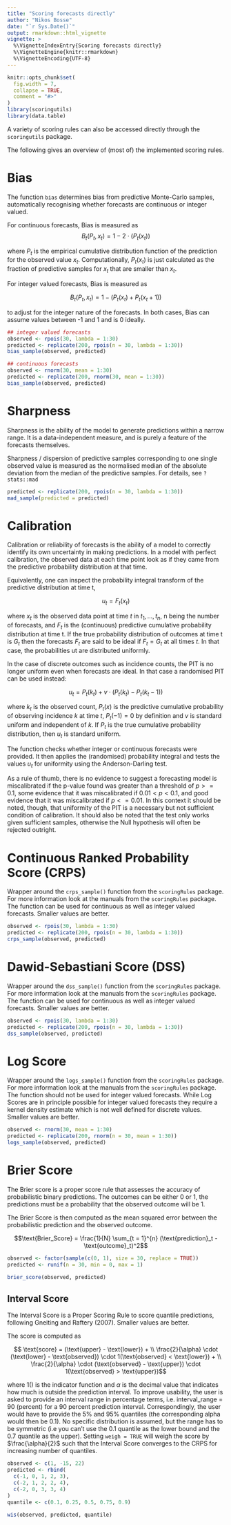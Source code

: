 ```yaml
---
title: "Scoring forecasts directly"
author: "Nikos Bosse"
date: "`r Sys.Date()`"
output: rmarkdown::html_vignette
vignette: >
  %\VignetteIndexEntry{Scoring forecasts directly}
  %\VignetteEngine{knitr::rmarkdown}
  %\VignetteEncoding{UTF-8}
---
```


```r
knitr::opts_chunk$set(
  fig.width = 7,
  collapse = TRUE,
  comment = "#>"
)
library(scoringutils)
library(data.table)
```

A variety of scoring rules can also be accessed directly through
the `scoringutils` package. 

The following gives an overview of (most of) the implemented scoring rules.

# Bias

The function `bias` determines bias from predictive Monte-Carlo samples, 
automatically recognising whether forecasts are continuous or
integer valued. 

For continuous forecasts, Bias is measured as
$$B_t (P_t, x_t) = 1 - 2 \cdot (P_t (x_t))$$

where $P_t$ is the empirical cumulative distribution function of the
prediction for the observed value $x_t$. Computationally, $P_t (x_t)$ is
just calculated as the fraction of predictive samples for $x_t$
that are smaller than $x_t$.

For integer valued forecasts, Bias is measured as

$$B_t (P_t, x_t) = 1 - (P_t (x_t) + P_t (x_t + 1))$$

to adjust for the integer nature of the forecasts. In both cases, Bias can 
assume values between -1 and 1 and is 0 ideally.

```r
## integer valued forecasts
observed <- rpois(30, lambda = 1:30)
predicted <- replicate(200, rpois(n = 30, lambda = 1:30))
bias_sample(observed, predicted)

## continuous forecasts
observed <- rnorm(30, mean = 1:30)
predicted <- replicate(200, rnorm(30, mean = 1:30))
bias_sample(observed, predicted)
```


# Sharpness
Sharpness is the ability of the model to generate predictions within a
narrow range. It is a data-independent measure, and is purely a feature
of the forecasts themselves.

Sharpness / dispersion of predictive samples corresponding to one single observed value is
measured as the normalised median of the absolute deviation from
the median of the predictive samples. For details, see `?stats::mad`

```r
predicted <- replicate(200, rpois(n = 30, lambda = 1:30))
mad_sample(predicted = predicted)
```

# Calibration

Calibration or reliability of forecasts is the ability of a model to
correctly identify its own uncertainty in making predictions. In a model
with perfect calibration, the observed data at each time point look as if
they came from the predictive probability distribution at that time.

Equivalently, one can inspect the probability integral transform of the
predictive distribution at time t,

$$u_t = F_t (x_t)$$

where $x_t$ is the observed data point at time $t \text{ in } t_1, …, t_n$,
n being the number of forecasts, and $F_t$ is the (continuous) predictive
cumulative probability distribution at time t. If the true probability
distribution of outcomes at time t is $G_t$ then the forecasts $F_t$ are
said to be ideal if $F_t = G_t$ at all times $t$. In that case, the
probabilities ut are distributed uniformly.

In the case of discrete outcomes such as incidence counts,
the PIT is no longer uniform even when forecasts are ideal.
In that case a randomised PIT can be used instead:

$$u_t = P_t(k_t) + v \cdot (P_t(k_t) - P_t(k_t - 1) )$$

where $k_t$ is the observed count, $P_t(x)$ is the predictive
cumulative probability of observing incidence $k$ at time $t$,
$P_t (-1) = 0$ by definition and $v$ is standard uniform and independent
of $k$. If $P_t$ is the true cumulative
probability distribution, then $u_t$ is standard uniform.

The function checks whether integer or continuous forecasts were provided.
It then applies the (randomised) probability integral and tests
the values $u_t$ for uniformity using the
Anderson-Darling test.

As a rule of thumb, there is no evidence to suggest a forecasting model is
miscalibrated if the p-value found was greater than a threshold of $p >= 0.1$,
some evidence that it was miscalibrated if $0.01 < p < 0.1$, and good
evidence that it was miscalibrated if $p <= 0.01$.
In this context it should be noted, though, that uniformity of the
PIT is a necessary but not sufficient condition of calibration. It should
also be noted that the test only works given sufficient samples, otherwise the 
Null hypothesis will often be rejected outright. 


# Continuous Ranked Probability Score (CRPS)
Wrapper around the `crps_sample()` function from the
`scoringRules` package. For more information look at the manuals from the
`scoringRules` package. The function can be used for continuous as well as 
integer valued forecasts. Smaller values are better. 

```r
observed <- rpois(30, lambda = 1:30)
predicted <- replicate(200, rpois(n = 30, lambda = 1:30))
crps_sample(observed, predicted)
```



# Dawid-Sebastiani Score (DSS)
Wrapper around the `dss_sample()` function from the
`scoringRules` package. For more information look at the manuals from the
`scoringRules` package. The function can be used for continuous as well as 
integer valued forecasts. Smaller values are better. 

```r
observed <- rpois(30, lambda = 1:30)
predicted <- replicate(200, rpois(n = 30, lambda = 1:30))
dss_sample(observed, predicted)
```

# Log Score
Wrapper around the `logs_sample()` function from the
`scoringRules` package. For more information look at the manuals from the
`scoringRules` package. The function should not be used for integer valued 
forecasts. While Log Scores are in principle possible for integer valued 
forecasts they require a kernel density estimate which is not well defined 
for discrete values. Smaller values are better. 

```r
observed <- rnorm(30, mean = 1:30)
predicted <- replicate(200, rnorm(n = 30, mean = 1:30))
logs_sample(observed, predicted)
```

# Brier Score
The Brier score is a proper score rule that assesses the accuracy of
probabilistic binary predictions. The outcomes can be either 0 or 1,
the predictions must be a probability that the observed outcome will be 1.

The Brier Score is then computed as the mean squared error between the
probabilistic prediction and the observed outcome.

$$\text{Brier_Score} = \frac{1}{N} \sum_{t = 1}^{n} (\text{prediction}_t - \text{outcome}_t)^2$$


```r
observed <- factor(sample(c(0, 1), size = 30, replace = TRUE))
predicted <- runif(n = 30, min = 0, max = 1)

brier_score(observed, predicted)
```

## Interval Score
The Interval Score is a Proper Scoring Rule to score quantile predictions,
following Gneiting and Raftery (2007). Smaller values are better.

The score is computed as

$$ \text{score} = (\text{upper} - \text{lower}) + \\
\frac{2}{\alpha} \cdot (\text{lower} - \text{observed}) \cdot 1(\text{observed} < \text{lower}) + \\
\frac{2}{\alpha} \cdot (\text{observed} - \text{upper}) \cdot
1(\text{observed} > \text{upper})$$


where $1()$ is the indicator function and $\alpha$ is the decimal value that
indicates how much is outside the prediction interval.
To improve usability, the user is asked to provide an interval range in
percentage terms, i.e. interval_range = 90 (percent) for a 90 percent
prediction interval. Correspondingly, the user would have to provide the
5\% and 95\% quantiles (the corresponding alpha would then be 0.1).
No specific distribution is assumed,
but the range has to be symmetric (i.e you can't use the 0.1 quantile
as the lower bound and the 0.7 quantile as the upper). 
Setting `weigh = TRUE` will weigh the score by $\frac{\alpha}{2}$ such that 
the Interval Score converges to the CRPS for increasing number of quantiles. 


```r
observed <- c(1, -15, 22)
predicted <- rbind(
  c(-1, 0, 1, 2, 3),
  c(-2, 1, 2, 2, 4),
  c(-2, 0, 3, 3, 4)
)
quantile <- c(0.1, 0.25, 0.5, 0.75, 0.9)

wis(observed, predicted, quantile)
```
